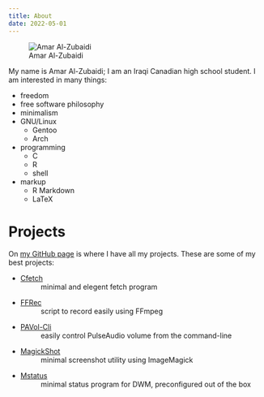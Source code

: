```yaml
---
title: About
date: 2022-05-01
---
```


![Amar Al-Zubaidi](/amarakon.com/images/amar-al-zubaidi.jpg)

My name is Amar Al-Zubaidi; I am an Iraqi Canadian high school student.
I am interested in many things:

- freedom
- free software philosophy
- minimalism
- GNU/Linux
  - Gentoo
  - Arch
- programming
  - C
  - R
  - shell
- markup
  - R Markdown
  - LaTeX

# Projects
On [my GitHub page](https://github.com/amarakon) is where I have all my projects.
These are some of my best projects:

- [Cfetch](https://github.com/amarakon/cfetch)
: minimal and elegent fetch program
- [FFRec](https://github.com/amarakon/ffrec)
: script to record easily using FFmpeg
- [PAVol-Cli](https://github.com/amarakon/pavol-cli)
: easily control PulseAudio volume from the command-line
- [MagickShot](https://github.com/amarakon/magickshot)
: minimal screenshot utility using ImageMagick
- [Mstatus](https://github.com/amarakon/mstatus)
: minimal status program for DWM, preconfigured out of the box 
